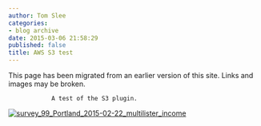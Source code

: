 ```yaml
---
author: Tom Slee
categories:
- blog archive
date: 2015-03-06 21:58:29
published: false
title: AWS S3 test
---
```


::: {.callout-note}

This page has been migrated from an earlier version of this site. 
Links and images may be broken.

:::



				A test of the S3 plugin.

[![survey_99_Portland_2015-02-22_multilister_income](http://whimsley.s3.amazonaws.com/wordpress/wp-content/uploads/2015/03/survey_99_Portland_2015-02-22_multilister_income.png)](http://whimsley.s3.amazonaws.com/wordpress/wp-content/uploads/2015/03/survey_99_Portland_2015-02-22_multilister_income.png)		
